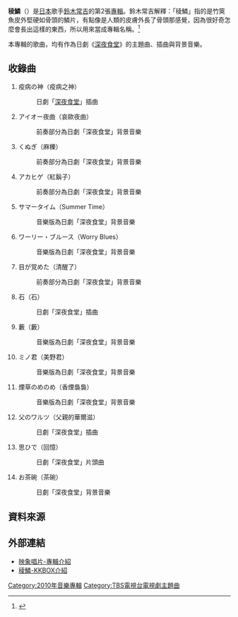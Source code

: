 {{Infobox Album |
| Name                  = 稜鱗
| Type                  = [[專輯|專輯]]
| Artist                = [[鈴木常吉|鈴木常吉]]
| Released              = 2010年12月26日
| Recorded              = 
| Genre                 = [[J-POP|J-POP]]
| Length                = 
| Label                 = [[映象唱片|映象唱片]]（代理）
| Producer              = 
| Reviews               = 
| Chart position        = 
| Certification         = 
| Last album            = [[望鄉|望鄉]]<br /> （2010年）
| This album            = 稜鱗<br /> （2010年）
| Next album            = 
}}

'''稜鱗'''（{{lang|ja|ぜいご}}）是[[日本|日本]]歌手[[鈴木常吉|鈴木常吉]]的第2張[[專輯|專輯]]。鈴木常吉解釋：「稜鱗」指的是竹筴魚皮外堅硬如骨頭的鱗片，有點像是人類的皮膚外長了骨頭那感覺，因為很好奇怎麼會長出這樣的東西，所以用來當成專輯名稱。<ref>{{cite journal lua |last=dato |authorlink= |coauthors= |title=深夜裡的一抹鄉愁 – 鈴木常吉 |journal=HINOTER映樂誌 |volume=49 |issue= |pages= |id= |url=http://tw.music.yahoo.net/column/interviews-46-225-1.html |accessdate=2014-06-16 |date=2012年8月 |archive-date=2014-07-15 |archive-url=https://web.archive.org/web/20140715010528/https://tw.music.yahoo.net/column/interviews-46-225-1.html |dead-url=no }}</ref>

本專輯的歌曲，均有作為日劇《[[深夜食堂|深夜食堂]]》的主題曲、插曲與背景音樂。

==收錄曲 ==
# 疫病の神（疫病之神）
#:日劇「[[深夜食堂|深夜食堂]]」插曲
# アイオー夜曲（哀歐夜曲）
#:前奏部分為日劇「深夜食堂」背景音樂
# くぬぎ（麻櫟）
#:前奏部分為日劇「深夜食堂」背景音樂
# アカヒゲ（紅鬍子）
#:前奏部分為日劇「深夜食堂」背景音樂
# サマータイム（Summer Time）
#:音樂版為日劇「深夜食堂」背景音樂
# ワーリー・ブルース（Worry Blues）
#:音樂版為日劇「深夜食堂」背景音樂
# 目が覚めた（清醒了）
#:前奏部分為日劇「深夜食堂」背景音樂
# 石（石）
#:日劇「深夜食堂」插曲
# 藪（藪）
#:音樂版為日劇「深夜食堂」背景音樂
# ミノ君（美野君）
#:音樂版為日劇「深夜食堂」背景音樂
# 煙草のめのめ（香煙裊裊）
#:音樂版為日劇「深夜食堂」背景音樂
# 父のワルツ（父親的華爾滋）
#:日劇「深夜食堂」插曲
# 思ひで（回憶）
#:日劇「深夜食堂」片頭曲
# お茶碗（茶碗）
#:日劇「深夜食堂」背景音樂

==資料來源==
<references/>
==外部連結==
*[https://web.archive.org/web/20121024013103/http://www.hinote.com.tw/product.aspx?sn=8359 映象唱片-專輯介紹]
*[http://www.kkbox.com/tw/ms/album/LAxr8MQ6qNvbs00F1QZo0091-index.html 稜鱗-KKBOX介紹]

[[Category:2010年音樂專輯|Category:2010年音樂專輯]]
[[Category:TBS電視台電視劇主題曲|Category:TBS電視台電視劇主題曲]]